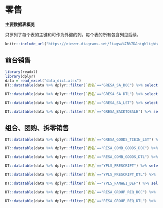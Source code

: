# 零售

**主要数据表概览**

只罗列了每个表的主键和可作为外键的列，每个表的所有包含列见后续。

```r
knitr::include_url("https://viewer.diagrams.net/?tags=%7B%7D&highlight=0000ff&edit=_blank&layers=1&nav=1&title=luyan_linshou.drawio#R7V1rc9rI0v41VPl8yFuAQJePIyFsbTAiSCTH5wuFY5K4XsfOcbyb7P76Mz0zEroMMGAJWtZkXRsiY9zTM9P99L1jeN9%2FXz6vfny7frpbP3T63bvfHWPU6feHht2nf8GTv%2FmTXtcRT74%2B39%2BJZ5sH0f0%2F6%2BSN4umf93frn7k3vjw9Pbzc%2F8g%2F%2FPz0%2BLj%2B%2FJJ7tnp%2BfvqVf9uXp4f8b%2F2x%2BrouPYg%2Brx7KTz%2Fd371840%2FtvrV5frW%2B%2F%2Fot%2Bc090%2BHf%2Bb5K3ixW8vPb6u7pV%2BaR4XcM7%2Fnp6YW%2F%2Bv7bWz8A9xK%2B8J8bb%2FluStjz%2BvFF5Qd%2B%2FuX81RvMf5Ewmv74%2FLL64%2Br9t3fiU%2F5aPfwpFtzpmw%2F089y7%2B7%2BA6Je%2FBSfM%2F%2F4JlLq3T7%2Ff%2Fbz%2F5%2F7xa8cgt0%2FPd%2Bvnd%2FQZ%2Fc4vzh%2FS61JChvDW1ef%2F%2F%2Fr89OcjpYB0%2BsZ6AP%2FRb%2FxY3d3xD%2Bj%2FgJ%2FcfDp99ZX97Q87ttOxR%2BzFuON2O77TcQYduwtP6Avid%2FxBx7U7Ln2z3SG9DrEvLud%2BRJb0axR6%2F0pWQlnCFiM%2BWTx9Wd3SlclWWFrHl6fHF1jzGh6uvxcI7n6mfE5XlPmcfuldP3%2BsPhff1ZUsPiHx9onem%2BLD59KTO%2Bkyyp87e59hCfxU%2BXMS7qecHcIeOMNgdDGPSDD6185PgIdl8qQE55%2Fclt6zl0J6Giy65UChS%2BhrSuFsQjx%2FFgbTGBOhJpxW14QXxOu4Pju%2FvY5jU4o9El0FfoXUKp2DVyyGrsTrOCRdgzggpEcXE0yjYOTPMfF%2B2CFUZAzYJpgd10mkiXUxo5LCmwdulcx%2FNbk24%2BU4JRfONKdzFgfhFBOpQzgIXBhThtKz4NPbOGQXcgAX0iX0PHy8JsiIdtwO6QOjXapBRkA0XE6DaRA4F1LJdzkPFzO6ER%2BoVsksR5EA6QLhoUy6w3OumJLn%2Fdyl7v%2B1fn65p%2FCEPNx%2FfaSPXp5%2B0LetxL8e1l%2Fgp57ou748MLDx5Z6CAMP99vKd%2FjXq0ZcPq9v1g5uqZu%2Fp4emZfuvx6XGd%2FsIsqkggAv3F69%2BZRwJlXK6fvq9fnulKuuK7AwF4BOTr2%2BLfvzb4KX32LYudLPFwJTDb1%2FSjN7CGvhDI5gCU0280yjFBzto%2BHFZ6Lm0zh3KWo3iikc4rkI5gagHpUK5iElwmnIgtcGz1HSTA4%2B3PH0dJIhWKVTAOVQJews0BQJtwMY1xoQG743RBSXEZn0ExQO7En7%2BvlNy6oRjXYRZbhNGxe7AL7jB50YXvpmjnMgxH0U7VBTefmdFcG2QpNRz2Z4v48jvUxgca6GuTMnJMvDic3%2BQZyT%2F9WGVZ23EoMzAvaUH3A%2BfwSQOHgVlmUTDs7ZLYu6oIm9RNtTiUlOpJGOOmuXxErI5NhDVHRbLdS45ITOJFhOuQNEMkCwZTcn3KV7B4QlR8HAD7XEYh6YLRAwztCWVMabZdZqUFHipLsmz4pralBPBgNTIpNGZEZs33RGHP%2FGBMppfoLEyK2ElPSnF05U%2BB5JsFNpptmx0IKtL4yRAWPNA8mwQxPh4PxKmAG2ln6R0vrvxjyW2RTT4YKtrkxrAum9xEa5MXPcsyHZAEHKaXMy9akslkyVSAtsRfF3M4l6Y9gMrTxh0OICwDUSmgskcJMkVm9lWP8pXO4bjKc4gR71GFSM0qEEx%2BEht1eaCjIJfOSSgjZjENYiT0kAm1hyb%2BR3%2BCiaCbmX84OW8Zvbxz7GNjCnZd%2BMXCjF9c5qJIIwgO81V0U3NbRBBc4r2Pw4hMNG55DW4pcndbTAHYXYcn8QDVVj4ae8IfJwguHK7tFLDLemXemqbsdnDrkWl312BAbpzkNHB9z%2Fyq4Cvx0zgb7Nxy5MckmCw%2Fih%2BwPckCuC1NEr8LGQmfMvhdhiz6YCYRZiI%2FOJQO7rahpNjM8Uj%2Fz41z%2FjmlX%2Fr1ef1ztaRfd0%2Bf%2F%2B95vXr4TuUuCM90%2BwRT4YruhGZa2UhMZcdUVTX9ulSNjVbVmOxMjzKeunL4Op%2BbBybJMg78YLqcRLHWO6%2FQO8wAtcebKF%2Fkf8Bkk2SyM%2FNRlBotU5bP44yFS5D%2FztRWJSLC0JwQZfl%2BSXhJb1Nd7Nz%2F%2B6UMphRh9we8YlMscJMT5hYgLrxOsBN7Qb8MygJ%2FGhdXj%2B8oQcrbIA17X4wgCqQd53nT0%2Bgea3oO6sIDvT5aQCCCzQLt2nbqIswIjAQQMDzghdcuAwWRztmvGg9QhhYVg77U0ks9UAX59d1pA%2B2dThUGS%2F63WdY0tWO57nfHYAmnd%2FpmNomWYzL95AfUYB7r%2B3z0fb7gXKRMxIMiBE09zElbgsZ%2BrTTWCzEvvLlOYlAR23ZfFYt1a5PbA7RymxkjIlLdS%2FyMFJQZmRCnleQrWQyvmSKhYTZfskiUxmRVYzLto9E%2BGu2j0T4a5aOkfTSHpwcMu%2Bf30QwbjQtKNYdFXKCrDjUu0LhA4wKNCzQuaAwuMAfnxwVNqnso4oILDgLSdHcOBpgA02igOimlIPaPzG%2BDDe4m28nVfCr8%2FCQNkL6%2FLxLJXZbIw99TlbptlcRR9lCatQkcvInKAxY9MjJJYxZoOcdkWHDIWjXkC61m8%2FAa8pW1uHldy5M8l1lZlWAsJtijjRBthGgjBPNR0kbIfkhgHt0PrT4jBG9GeRkTyMwSKSZYRlfhrFXA4GDNLy1tL%2FA72xaEcpbytEFNsZoCbaqvIm%2BVDB2omlW1lX%2F2nAaJ0O39K1gOLtyQFvavOFh6bmWskDLougIoSsPmIWhFg1B6Cdm9E2YMYTf4%2BeLdu%2Bzzf%2B0kVxhC1Xz0ec1T3cFYUd8oJxQ4tbUw7jZI32TM2bTmwx0y17NM8fgRNXa16tkl8LZyNFU9jIla%2BWjl0wblU183Ui6lNjtbvlhvc2%2BLS1fcbcEe2HQNN6qDG46qi9CoDW%2FgnQylgjdMaNMM42lY12liyIDHKIhYR2SNPA5DHkXeCsWesFNjEI1B2oBBWqWRLFWHa30GcL%2FpCmmUHz1VVkjxnIz8ZTDVCulghVTgbT6GxfgaoOphrhWTVkwNM45lEqy0120xl%2FczY5%2B5TI%2FBlFz7GqFUhFDs3vltZtS9AApKk2IVBzK6IJ3LYqVoZRhThiiT4DqIP8Q3GqIcBlFSbm%2BBKAlfNUbRGKUNGKVVqslRLTurz3jGW41ugnARsyq50JTpoSK2SuUpO7dQ3FTWVZ%2BW7atMO1hVqbA2r6o%2BHd9TUCsqrai0osKrqHpd4%2ByaCm99tDT900siYcaW9KYx%2BRgu5loJaSWklZBWQloJ7VdCvfPHGptUM182oMq5XDLjSOfdKgi%2FrcxN9JBOvD2pJtLpmWrRJa2PqtNHfdXIUn36qEn12mWRqZKM%2BUmnYx6pkLakY35qaT5mu2SToVqYVlt%2FqX6TCqGlwYa9LpxP2olzlGQq8jaRTJybWi69ZbmkOlCpNrmUeLIbKpdU8oU%2F6Yzh4zHTzozhTzpluELKdeaoewgzdOboiZWVcjeh2gx8o0nVloOknzA9rz2G7yw4vnzGvW2zNsJlZRVMqZTyNYbeKSlVWFvcEKEHBH9bprHaJaiGqp7I%2BlB1v9GCiqE8opg%2FyHKyPTIfaZm1R2bxLs2M78SntxzZMJvmImeZPnB7jNv0CcWILl0LHNH4ZuZrkXqMSLXO3UnSwDv5WVbHQvngcMukDydQKbgTBdPLia8DPCpXnjsrsnVZWwI8OvOgQsp1kptOcjup3jGHZ%2Fc54K1WZW11iSFkoNMT1q9rX%2Fzn30uPRFdUj8zCNnq9jxdxeWGjh0o1R3j0uoWhUsoTJGobIGHgrSekCtzN%2B9eZinONZF6JlRsslIGql3MqVZZz%2F4Oeei9j7UH17wfswSbyxjaAwtoPlP%2BYYG31wxpqw98SLhP6RSkOprNFfE2qDGnWne%2FLACjpCcPHdbLLIfSghB%2F9Yxf0lvXFuzQpLKk%2FV03G6HVrUxh4y%2FpUhFVpHHpRYehx6LUrDMH6ksIAfRFPMInh16i%2FrPZbfQfZ8nj788e%2B345IaJ9wVmPGU0FNCbumyYytUhW9rqquqM8vgbf4bginjQNBm89RSgOKLPoosAo1KcZUQ8QkmCyjjxCeWQbTcdgqDXGECtjCW4gnfsyFYRH6j9NzoBafOzu9FNB4MHwUJoJ54tyCuB4l7huqgi4mJIornf73arKL8VBm1xyf9%2FKWRbtRcBrJMrJT6X8iIwBvGdtuyU7A%2FcmNAMeQSPblyCftMgBaJt6LZ6BsETJJNA7hIGASmBKpDmTikuoW2EuuLaZfg5lUDCRLrb8Y6py9CM86JPXp%2B02fs1PNR44PMzeT2aai5w5hMlCo2wsWydc%2Bt%2F3adqCsbWvrRmzgLczcoW2LAqugbfWA77esZoubv1XN4tJfEiUbzvw5iYNMjsJhTq%2BjQvFMSrusmM3pJgRx9pUBjAh9sgNisuA8VboEnBdVOc5qQwtwEsZCOzl%2BNirE2Y6tCqKIbnZd0jkFkHQFI53Me7DOlU3N26JzhzXp3CTholk6dwj%2FTMcWcS9WEX%2Bb7Kc28YqCXp65k9ZlTRysnIs8hDwCd5JPdkColXecnIZ4O4eZjDR%2BnGvNi6hAZYBu9kW%2BHKjtDb1eOB0H82tthO1XCI6kOc6JXZ4DvIW9BykEkwWwTRHehVScooqQKISx72uFsFsh7OMqVxGUkZjEU916rE0yip5vRSFVW03voP82ZJRshPleGQVVVFpI7brt%2B9nK7z9wsk1S6nxBBC1J5ZJU1edeWynvAHUpr6oRV5CSYMwtR%2F5YS8ld13aPSXy0RdymGyyra5Je4NrqmgZ4ayJ3QqFiBFeSr5690nPfuyLzS791eesHXuuLhFF4cM1FIcMEH4IRTyqPbtmQYes4AvlnOvWK486bZDndDjGThPuedBWFtPpunY%2B25IqJkljH3NQ6b7ibi7qJ9Y%2Br2O826RJL0tdFqktqy2MfYK6R3ZF%2F4ZpQa7%2FdJbU3FhRNwlgHg%2Fabp4czGpI4KHPR27A6YnRqenXEqBofQk%2FVBKkxZIS5VPYAvVGerLDHHcv0xmyuPQ0qNTB5vpZyo4GXwEpMMgqFxmuVNFN2qNQXW2pkMWf5pB4cW0qEmQ4uvT64JIQZsugSAmGmQ1DIBK4xUBS49YWgGlljWfZgH%2Bx1iMPZYqbdDodXeynJLcZd9IJL%2Bx1OTa%2F2O1SjONTrBevzOzSyXlBavXqY34FrDu14qMTxwJiJzfOAQ%2Bm1SqANVQVaba6HpMF20%2BXZwa6HVJ5p38PrfQ%2BJPEPlfMAhz7T3AZnMNSVzDE%2FrfRjiLXcqj1JiB83mNfH0y7m4nHmRnlOockcr7sN2sulZWTXLpykKv8BmAdg8Ao1pPt401wXr2OmMxCxA4iSEeyI5zxWn2guvZ2R6g4l0Sp%2BXjNyjpPcpoVdhNAtiXM3HUjJTVmfvH%2FRBBv4u5mTq%2BcU5i2ennLcWyXcBZGcZ8jeRHWULeuWIKdrhx4CyExN1Q9aEBg6pF8TY7pFPjybzVS7iYtvoc9NGlTu0ubFAlhJb9GOFxvOYyEyHrQ759E%2FhFHJ4Ez8flFdigUj9Rd4iisNrje0L2N4qzAtTHvlToz%2Bl3yBsvzXuI%2FGeZGH%2FMgkKafy%2F69YfwHC8yLqBgNUV00hI4vUp8Xo2D7Bp%2F0NistyFqaslFVTCUJJrcuKpPkO89c47JRSxRLWYcAKUhjfkVAK1s%2F3LOTWt9AyH%2FXd9zMZ1Csxa5qzo34lJQG09KWidWqXmzAJem4xuH2xUXAP02EVzzQypFWnaNsl7S%2BLdP7W8x1sev8%2FXy71PVPALEyCnAbbJ%2B0DPqt%2BHoEnSihfceew6B6i80g2T7lpSViApTVVkXF8cFG%2Ft905BSVGbYwpo4fbyYpFaltfB4lpLxEPFTZ6p3EYHTmKSO80I6EpSQyA1x9eB0NfQ25gIswUJ5tyDJBK2JOMhxIE4diRsm%2FSkrWxR1NZwa4i32N1hcxvMTGSLx7O5kBzDl88mlIPYZCWAtpP2JOKqM7oKZ0sy90nr6pKqHhC9fzNgJjzlNDrPR026AK2c2ty58M%2BXh3t4NupWI7%2Fe9U2FjoFSCVZfVBRvgXv5zjDfIWGeEHcMRRypuGLz7HkauUe1Z8vyH%2BuXVkXOs0k%2FG263QmTVZxR02Vk2wbeXBh3A4ccyUERrcLoPAA%2BjOJyTXENHhCnwfGTUAA6SPUwGeW1d0iiY%2B168jI7D6mgVSS0Kw1BVGDU60fFW6BctwXL8rgBwN3ai1hev0xfNsMAbL1kHSXIia97CUj%2Bj%2BCpcRMhyZpqlgpthizUIg7EwJeF1fS4LWabxIF77B8RTqnGlLKdohRVUuU7WmzzzgzGZXqI7uEKMSSiOrvwpkHyzwEUz74PN2l%2B7vki0BuHAdLNr8SSbeE6m0SSYohJrrEc3r7O1WSx%2Bo0ZM8OISS1qY5ZHYvwxRHfUKFFy7cPdQ1dXcr20e%2BhBvf5Oyv8CChArCRClVAyI4u8XVzHw33oRE7ar3rxqEF1kO8CAiJb7q6y253pZk9LL0etcWSEocvDhvd9mqtoUVAnjZk4SNZv6SWX%2FLuT%2FRxSj7QNxYYDfg70BgZJcjI4ODCGBjhQBCSfi8Aio1ySOQO8oMOMPx1U2TFOSocWyZX22ZaybqDh4FqakQftez66q5w9gF5oAZw25OCThDnhIULWazyXHmY7vEjyFp2nbacLrZb5D44b5vK5OPth%2BKFEQU62y1jEMhq7ScOkROlXcglVzHdww7I07CLmMl3Nad2dQk60DV%2F1UfsMNbq5ueqwHEvezRLmDnXlNcF4dzKEgI2%2BXwOlhepnw1ob7eZdnRYZVS8QSgrgHRWsZmZ5zw28hGa69JlA8taltYVWQq9zeoT2TiLXctRwxSTMRLIQb7IwbhonWJngeL0DJXWfMVmFDMJh643Wzxq2BpgyRsY%2FyMujC2EqEqaxF8YqGKtzS2iJfkQnWbPc%2BEKsVXcaglqxq2s5MepgPetSTyP2ASOUWzpHHwuXh6X6mh2iUpre7ZJSXe0qKypLQhJU1kqtr5CngF2TllztCRP156E3%2F%2BXstOLTvPLDu3nmcQovyMaiG6X4ieP56NOuuvkBfkgLOLS1MqF22uuT1WCcaS0lz%2F4pLDzNRGW7pk%2Bn5GblolMKtP%2FctzGaQVwZRvfDI7%2FQT%2BhtwJp%2BuAA4yJ1cXDgL345uARnNoFvUV99Yx%2BXn0pp2P1%2BnXpLwtvXisr53CtnDVQGNHMYP3c%2F8AzcFqlow5WQvvZydJYP7wim0n7mPeZVVurW4HxTShwrdjnU2clWO6sb3QW5TQyDZvWNTpwIe2etJSUHWl8laQmBP4ghM5WAOGqDadnc3oBkfFaDxQ%2F0vTudo%2FFLlYF2OXq%2Fdj4r%2FfHH7%2Bnswfnn1kw%2FfvL8zu8qeRl%2BVMcTVSALqN4otHLYRJdMuwpy05MQufNQq9yhrLJhp7yF11m5m7SF9AlzcrILzX8ZFTnD9QbtnBLKkGiOA7QEoOhqpaooh%2BSVEvgzUsdQp4Pb2si2rBwC8aQWLo8L3UZhK1r9XmwqtjB1o20DabhokmOzbQLHVsLMaX6L54jU3wmmLt8WjzsQBcCieFi7iE3crM5YCK6iHBKb5ogKLwIWVPmve%2FPkFlelVZ3oOg%2FdnZyG%2BP5MiGPAMIyBVdHVyrG2BqQSbJMkonThVxRGeGX83Axe6Od4V8HDHumeaT7gCLDmoAh3uz78kQp1gFPTPmQY5oMQtSDpV7lTWjCzKkTaqlGVX2%2BIUdBnQ57KCHftKFySexdNYTqza2chDFumvfmKGKmed9Bp%2Bcc%2BVKa1uS2pg4j9VHrslpUi%2BHhnPFJ9Q8u88MBj5CdqvtRrg0rY%2B3bzLatGLP3eqr9WyrpwycF7Xiru1IbN83rSzuxsJxa%2BjWJ2oXLq86jLbM4Ez6LyOTIERX1eWcGzMWRqaEuePUp0Zzi1Xe4%2F4%2B3P38gUqHiCRw0OCpCwmR30FivzFvTlF2HISRX2CzU6RrMSTVOZkCWt9HpkD6zaIwkA4YXl%2Ft515HFhr%2BX38zRoZ8pWy%2B%2FmeEYMhYOHOEt5cgmKXcpMyq5wsmbmbMVogsDsRzbS7Z3nHmPBcvkxdyOxyrjLfYeycD6DWGS315mVKaPOPz28cUlia%2F8eXwDvZ2MsWyZjCQ%2Bi8lxGE9SF9YQPkoUPdtJ8o6drZzKHBV%2BDI4FeW9ZUxbHHqpW9lWS1SvVkninHrIhSraZuarpk7Q1e6I3%2F%2FPvJVed7twn76l899vVkKdq9Vl0bWEr6ivnQab97mzo1s%2BcFdIAB0rzUxjQFvPhjiRurfKn7lK1Dvsju1NMuThjYYKJKQd%2Bx%2B4LNco6M42JF5eGHLxOpp%2Br6nyvA%2Bvsm1%2BWchvrOJpNAmy%2BBw7WRqL7jGvnsmKvfO89LnrrA6bFbeNQidty1qY%2FDwyJNjLJ2i4LJqTfssDHYHNvZV8EaOkTPq6dIkJ4IrMO8p62Evr0JRzbnUS07QM1qlPwfxjdovtDdQpBr4pyYymww9uyoRwgF%2B7LnCrMh8xLHcOuXdGxtm350DVUHB%2B8GzDqM56gi72pLKWEbEehh24hCoHOpiPCVumDobKdX1tuM95RrzbIFOHeMgVcLzg%2Fb2aTaDmjkt%2BbBzPtGH%2BNuC9ymxXfCcYG4ZssZ6v2LpuqzWBrC2zh7SNTvsqlYrb8VdboreLrLM%2BSzVxwZMmydYgjDco0KFMR5MplybWBsh7eumQe3uOBSSuJ%2FB1Xg7aMr2etEvIHS3Fdh4ZGyus6tFpVqK5Dq5hGXYdWmxzQdWhnIbwCIfumcWwp2Va5P3h9BXK9PloguwNblZwTGdjaMr9ElZBVImaCsFoZUzd2PcDWqQGZV6C83mTl1tkprL2XfOWQVbUqCyHhVscmSdpnN4O%2Bo5jEC1S0s2QgYuQWkSLDwHs%2FCj1M5DYshQssGw%2B%2BOJk8j15lBX0dytqDHAeqaUo1Ike8TbcOcoHuwJLx9UzjSY0nNZ48F9UaT2o8qfGkxpMaT9aMJ53e%2BfEk3l5dFpSK8DGEdj%2Bf6JgktwvQ%2BCG%2BWXqLdiU6HowYi%2ByEu4oLNr2t7luseEkgVrqOMVvEVbiIjltEuyRjb6CaNlpbQVAPb0OUsmQs1qFlJaO2pQ%2BUjFITmspKXHHfBgj0JiSEHNuAELv6aUgxt%2FY4vFoKyM304630liGNYV8RadQ4bglvVxk%2B%2BZ3fVcKmeqW916LZcnZ1EwXe0gunkT%2F%2F6GuYseumllkp8WUnrMQkYhQarpydRq3GtRrXavwkwmATiEvdGuEc1%2BzMin0vtSV3E%2B5PT5OnM003LzFRyrsYZtuLVNTxuWVY0zJUHf61NTDsb6%2BhE8WXZY2WRWP0Df1BCS7KKza77I9EH5bqGjL7ni%2FJLGw73Y2X%2FDYmW%2F6Z7sqaUuAWT8b3%2B7s7%2BHH317f7l3VE8SB81q%2FnFRwYtvVr4Ff3JEeiP3TyR6IvORGm5EAYtZ2H%2FtbzQLHz45HnYQMNxFBrDg26mX3mn%2F5W9zndMDT7vD1xrIJ9Lo19ack%2B92x093l7QLeCfc7U2fK2e23Z5%2BEQ2z5vD09VsM8WdFvkuZy8P3Zb9hmf3N7uG6xgn0sdNluyz7aFbZu395%2BsZpvHrLdA0ht1lyn4pjd%2BiO5%2Bb%2B80V40czxc1t3bje%2BiA2va%2BZBVsfKkJcls3vocNuCUfXBdAT%2Fti21mF3rp9H2C778Z2x1s1Gp53Whfz11q77za6%2B16rgy2dFpjMZWrrvvdOqODpP5%2BfYCPS713SNX%2B7frpbwzv%2BBw%3D%3D", height="800px")
```

## 前台销售

```r
library(readxl)
library(dplyr)
data = read_excel("data_dict.xlsx")
DT::datatable(data %>% dplyr::filter(`表名`=="GRESA_SA_DOC") %>% select(-`业务`), rownames = FALSE, filter="top")
```

```r
DT::datatable(data %>% dplyr::filter(`表名`=="GRESA_SA_DTL") %>% select(-`业务`), rownames = FALSE, filter="top")
```

```r
DT::datatable(data %>% dplyr::filter(`表名`=="GRESA_SA_LST") %>% select(-`业务`), rownames = FALSE, filter="top")
```

```r
DT::datatable(data %>% dplyr::filter(`表名`=="GRESA_BACKTOSALE") %>% select(-`业务`), rownames = FALSE, filter="top")
```

## 组合、团购、拆零销售

```r
DT::datatable(data %>% dplyr::filter(`表名`=="GRESA_GOODS_TIEIN_LST") %>% select(-`业务`), rownames = FALSE, filter="top")
```

```r
DT::datatable(data %>% dplyr::filter(`表名`=="RESA_COMB_GOODS_DOC") %>% select(-`业务`), rownames = FALSE, filter="top")
```

```r
DT::datatable(data %>% dplyr::filter(`表名`=="RESA_COMB_GOODS_DTL") %>% select(-`业务`), rownames = FALSE, filter="top")
```

```r
DT::datatable(data %>% dplyr::filter(`表名`=="YPLS_PRESCRIPT") %>% select(-`业务`), rownames = FALSE, filter="top")
```

```r
DT::datatable(data %>% dplyr::filter(`表名`=="YPLS_PRESCRIPT_DTL") %>% select(-`业务`), rownames = FALSE, filter="top")
```

```r
DT::datatable(data %>% dplyr::filter(`表名`=="YPLS_FANWEI_DEF") %>% select(-`业务`), rownames = FALSE, filter="top")
```

```r
DT::datatable(data %>% dplyr::filter(`表名`=="RESA_GROUP_REQ_DOC") %>% select(-`业务`), rownames = FALSE, filter="top")
```

```r
DT::datatable(data %>% dplyr::filter(`表名`=="RESA_GROUP_REQ_DTL") %>% select(-`业务`), rownames = FALSE, filter="top")
```
